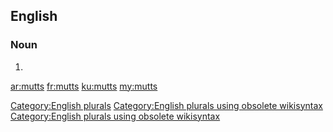 ==English==

===Noun===
{{head|en}}

# {{plural of|mutt}}

[[Category:English plurals]][[Category:English plurals using obsolete wikisyntax]][[Category:English plurals using obsolete wikisyntax]]

[[ar:mutts]]
[[fr:mutts]]
[[ku:mutts]]
[[my:mutts]]